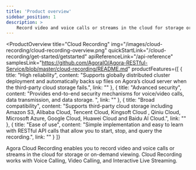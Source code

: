 ```yaml
---
title: 'Product overview'
sidebar_position: 1
description: >
    Record video and voice calls or streams in the cloud for storage or on-demand viewing.
---
```



<ProductOverview
title="Cloud Recording"
img="/images/cloud-recording/cloud-recording-overview.png"
quickStartLink="/cloud-recording/get-started/getstarted"
apiReferenceLink="/api-reference"
samplesLink="https://github.com/AgoraIO/Agora-RESTful-Service/blob/master/cloud-recording/README.md"
productFeatures={[
{
title: "High reliability",
content: "Supports globally distributed cluster deployment and automatically backs up files on Agora’s cloud server when the third-party cloud storage fails.",
link: ""
},
{
title: "Advanced security",
content: "Provides end-to-end security mechanisms for voice/video calls, data transmission, and data storage. ",
link: ""
},
{
title: "Broad compatibility",
content: "Supports third-party cloud storage including Amazon S3, Alibaba Cloud, Tencent Cloud, Kingsoft Cloud , Qiniu Cloud, Microsoft Azure, Google Cloud, Huawei Cloud and Baidu AI Cloud.",
link: ""
},
{
title: "Ease of use",
content: "Simple implementation and easy to learn with RESTful API calls that allow you to start, stop, and query the recording.",
link: ""
}
]}

>

Agora Cloud Recording enables you to record video and voice calls or streams in the cloud for storage or on-demand viewing. Cloud Recording works with Voice Calling, Video Calling, and Interactive Live Streaming.

</ProductOverview>